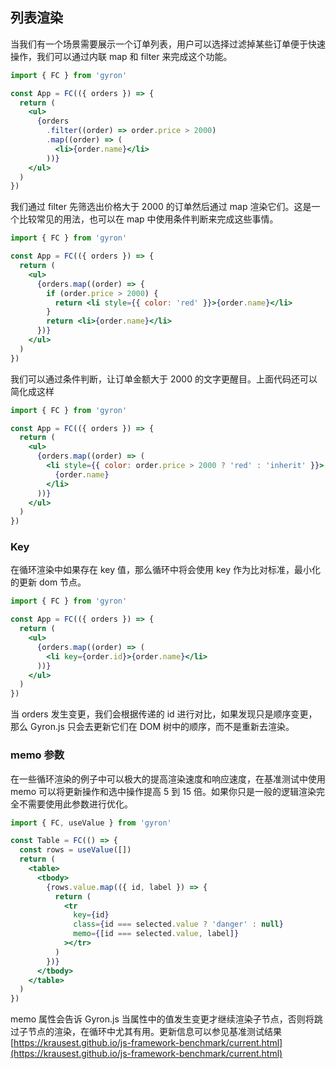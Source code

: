 ## 列表渲染

当我们有一个场景需要展示一个订单列表，用户可以选择过滤掉某些订单便于快速操作，我们可以通过内联 map 和 filter 来完成这个功能。

```jsx
import { FC } from 'gyron'

const App = FC(({ orders }) => {
  return (
    <ul>
      {orders
        .filter((order) => order.price > 2000)
        .map((order) => (
          <li>{order.name}</li>
        ))}
    </ul>
  )
})
```

我们通过 filter 先筛选出价格大于 2000 的订单然后通过 map 渲染它们。这是一个比较常见的用法，也可以在 map 中使用条件判断来完成这些事情。

```jsx
import { FC } from 'gyron'

const App = FC(({ orders }) => {
  return (
    <ul>
      {orders.map((order) => {
        if (order.price > 2000) {
          return <li style={{ color: 'red' }}>{order.name}</li>
        }
        return <li>{order.name}</li>
      })}
    </ul>
  )
})
```

我们可以通过条件判断，让订单金额大于 2000 的文字更醒目。上面代码还可以简化成这样

```jsx
import { FC } from 'gyron'

const App = FC(({ orders }) => {
  return (
    <ul>
      {orders.map((order) => (
        <li style={{ color: order.price > 2000 ? 'red' : 'inherit' }}>
          {order.name}
        </li>
      ))}
    </ul>
  )
})
```

### Key

在循环渲染中如果存在 key 值，那么循环中将会使用 key 作为比对标准，最小化的更新 dom 节点。

```jsx line=5
import { FC } from 'gyron'

const App = FC(({ orders }) => {
  return (
    <ul>
      {orders.map((order) => (
        <li key={order.id}>{order.name}</li>
      ))}
    </ul>
  )
})
```

当 orders 发生变更，我们会根据传递的 id 进行对比，如果发现只是顺序变更，那么 Gyron.js 只会去更新它们在 DOM 树中的顺序，而不是重新去渲染。

### memo 参数

在一些循环渲染的例子中可以极大的提高渲染速度和响应速度，在基准测试中使用 memo 可以将更新操作和选中操作提高 5 到 15 倍。如果你只是一般的逻辑渲染完全不需要使用此参数进行优化。

```jsx line=10
import { FC, useValue } from 'gyron'

const Table = FC(() => {
  const rows = useValue([])
  return (
    <table>
      <tbody>
        {rows.value.map(({ id, label }) => {
          return (
            <tr
              key={id}
              class={id === selected.value ? 'danger' : null}
              memo={[id === selected.value, label]}
            ></tr>
          )
        })}
      </tbody>
    </table>
  )
})
```

memo 属性会告诉 Gyron.js 当属性中的值发生变更才继续渲染子节点，否则将跳过子节点的渲染，在循环中尤其有用。更新信息可以参见基准测试结果 [https://krausest.github.io/js-framework-benchmark/current.html](https://krausest.github.io/js-framework-benchmark/current.html)

